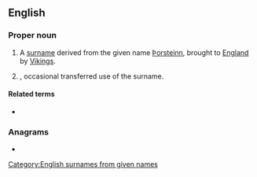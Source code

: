==English==

===Proper noun===
{{en-proper noun}}

# A [[surname]] derived from the {{etyl|non|en}} given name [[Þorsteinn]], brought to [[England]] by [[Viking]]s.
# {{given name|male|from=Germanic languages}}, occasional transferred use of the surname.

====Related terms====
* {{l|en|Dustin}}

===Anagrams===
* {{anagrams|en|Thruston}}

[[Category:English surnames from given names]]